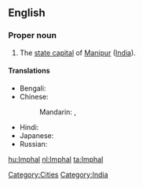 ==English==
{{wikipedia}}

===Proper noun===
{{en-proper noun}}

# The [[state capital]] of [[Manipur]] ([[India]]).

====Translations====
{{trans-top|capital of Manipur}}
* Bengali: {{t|bn|ইম্ফল|sc=Beng|xs=Bengali}}
* Chinese:
*: Mandarin: {{t|cmn|因帕爾|sc=Hani}},  {{t|cmn|因帕尔|tr=Yīnpà'ěr|sc=Hani}}
{{trans-mid}}
* Hindi: {{t|hi|इंफाल|tr=imphāl|xs=Hindi}}
* Japanese: {{t|ja|インパール|tr=Inpāru}}
* Russian: {{t|ru|Импхал|m|tr=Impxál}}
{{trans-bottom}}

[[Category:Cities]]
[[Category:India]]

[[hu:Imphal]]
[[nl:Imphal]]
[[ta:Imphal]]
